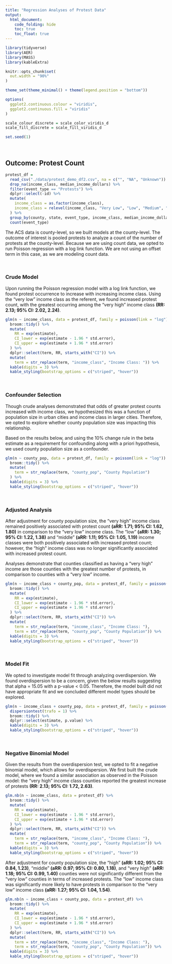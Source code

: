 ```yaml
---
title: "Regression Analyses of Protest Data"
output: 
  html_document:
    code_folding: hide
    toc: true
    toc_float: true
---
```


```r
library(tidyverse)
library(AER)
library(MASS)
library(kableExtra)

knitr::opts_chunk$set(
  out.width = "90%"
)

theme_set(theme_minimal() + theme(legend.position = "bottom"))

options(
  ggplot2.continuous.colour = "viridis",
  ggplot2.continuous.fill = "viridis"
)

scale_colour_discrete = scale_color_viridis_d
scale_fill_discrete = scale_fill_viridis_d

set.seed(1)
```

<style type="text/css">

h1.title {
  text-align: center;
}

</style>

&nbsp;

## Outcome: Protest Count

```r
protest_df =
  read_csv("./data/protest_demo_df2.csv", na = c("", "NA", "Unknown")) %>% 
  drop_na(income_class, median_income_dollars) %>% 
  filter(event_type == "Protests") %>%
  dplyr::select(-id) %>% 
  mutate(
    income_class = as.factor(income_class),
    income_class = relevel(income_class, "Very Low", "Low", "Medium", "High", "Very High")
  ) %>% 
  group_by(county, state, event_type, income_class, median_income_dollars, county_pop) %>% 
  count(event_type)
```

The ACS data is county-level, so we built models at the county-level. The outcome of interest is pooled protests to analyze a count of the number of protests at the county-level. Because we are using count data, we opted to run Poisson regression with a log link function. We are not using an offset term in this case, as we are modeling count data.

&nbsp;

### Crude Model

Upon running the Poisson regression model with a log link function, we found protest occurrence to increase with increasing income class. Using the "very low" income class as the referent, we found increased protest count, with the greatest occurring among the "very high" income class **(RR: 2.13; 95% CI: 2.02, 2.24)**. 

```r
glm(n ~ income_class, data = protest_df, family = poisson(link = "log")) %>% 
  broom::tidy() %>% 
  mutate(
    RR = exp(estimate),
    CI_lower = exp(estimate - 1.96 * std.error),
    CI_upper = exp(estimate + 1.96 * std.error)
  ) %>% 
  dplyr::select(term, RR, starts_with("CI")) %>% 
  mutate(
    term = str_replace(term, "income_class", "Income Class: ")) %>% 
  kable(digits = 3) %>% 
  kable_styling(bootstrap_options = c("striped", "hover"))
```

&nbsp;

### Confounder Selection

Though crude analyses demonstrated that odds of greater protest counts increased with income class, we hypothesized this was a function of population size in urban cities and income class in larger cities. Therefore, we opted to explore whether county population size was impacting this relationship.

Based on the results below, and using the 10% change rule in the beta estimate as a requirement for confounding along with a priori hypothesis, we used county population size as a confounder.

```r
glm(n ~ county_pop, data = protest_df, family = poisson(link = "log")) %>% 
  broom::tidy() %>% 
  mutate(
    term = str_replace(term, "county_pop", "County Population")
  ) %>% 
  kable(digits = 3) %>% 
  kable_styling(bootstrap_options = c("striped", "hover"))
```

&nbsp;

### Adjusted Analysis

After adjustment for county population size, the "very high" income class remained positively associated with protest count **(aRR: 1.71; 95% CI: 1.62, 1.80)** in comparison to the "very low" income class. The "low" **(aRR: 1.30; 95% CI: 1.22, 1.38)** and "middle" **(aRR: 1.11; 95% CI: 1.05, 1.19)** income classes were both positively associated with increased protest count; however, the "high" income class was no longer significantly associated with increased protest count.

Analyses demonstrate that counties classified as having a "very high" income are those counties with the greatest number of protests, in comparison to counties with a "very low" income.

```r
glm(n ~ income_class + county_pop, data = protest_df, family = poisson(link = "log")) %>% 
  broom::tidy() %>% 
  mutate(
    RR = exp(estimate),
    CI_lower = exp(estimate - 1.96 * std.error),
    CI_upper = exp(estimate + 1.96 * std.error)
  ) %>% 
  dplyr::select(term, RR, starts_with("CI")) %>% 
  mutate(
    term = str_replace(term, "income_class", "Income Class: "),
    term = str_replace(term, "county_pop", "County Population")) %>% 
  kable(digits = 3) %>% 
  kable_styling(bootstrap_options = c("striped", "hover"))
```

&nbsp;

### Model Fit

We opted to investigate model fit through analyzing overdispersion. We found overdispersion to be a concern, given the below results suggesting that alpha = 15.05 with a p-value < 0.05. Therefore, the model built did not have appropriate fit and we concluded different model types should be explored.

```r
glm(n ~ income_class + county_pop, data = protest_df, family = poisson(link = "log")) %>%
  dispersiontest(trafo = 1) %>% 
  broom::tidy() %>% 
  dplyr::select(estimate, p.value) %>% 
  kable(digits = 3) %>% 
  kable_styling(bootstrap_options = c("striped", "hover"))
```

&nbsp;

### Negative Binomial Model

Given the results from the overdispersion test, we opted to fit a negative binomial model, which allows for overdispersion. We first built the crude model, where we found a similar association as observed in the Poisson model: the "very high" income class counties reported the greatest increase of protests **(RR: 2.13; 95% CI: 1.72, 2.63)**.

```r
glm.nb(n ~ income_class, data = protest_df) %>% 
  broom::tidy() %>% 
  mutate(
    RR = exp(estimate),
    CI_lower = exp(estimate - 1.96 * std.error),
    CI_upper = exp(estimate + 1.96 * std.error)
  ) %>% 
  dplyr::select(term, RR, starts_with("CI")) %>% 
  mutate(
    term = str_replace(term, "income_class", "Income Class: "),
    term = str_replace(term, "county_pop", "County Population")) %>% 
  kable(digits = 3) %>% 
  kable_styling(bootstrap_options = c("striped", "hover"))
```

After adjustment for county population size, the "high" **(aRR: 1.02; 95% CI: 0.84, 1.23)**, "middle" **(aRR: 0.97; 95% CI: 0.80, 1.18)**, and "very high" **(aRR: 1.18; 95% CI: 0.99, 1.40)** counties were not significantly different from the "very low" counties in terms of increased protests. The "low" income class was significantly more likely to have protests in comparison to the "very low" income class **(aRR: 1.27; 95% CI: 1.04, 1.54)**.

```r
glm.nb(n ~ income_class + county_pop, data = protest_df) %>% 
  broom::tidy() %>% 
  mutate(
    RR = exp(estimate),
    CI_lower = exp(estimate - 1.96 * std.error),
    CI_upper = exp(estimate + 1.96 * std.error)
  ) %>% 
  dplyr::select(term, RR, starts_with("CI")) %>% 
  mutate(
    term = str_replace(term, "income_class", "Income Class: "),
    term = str_replace(term, "county_pop", "County Population")) %>% 
  kable(digits = 3) %>% 
  kable_styling(bootstrap_options = c("striped", "hover"))
```
